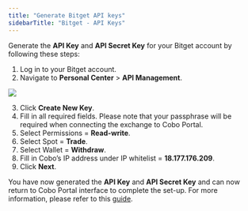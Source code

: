 ```yaml
---
title: "Generate Bitget API keys"
sidebarTitle: "Bitget - API Keys"
---
```


Generate the **API Key** and **API Secret Key** for your Bitget account by following these steps:

1) Log in to your Bitget account.
2) Navigate to **Personal Center** > **API Management**.
<img src="/cn/images/exchange-wallet/bitget api.png" className="screenshot_modal"/>

3) Click **Create New Key**.
4) Fill in all required fields. Please note that your passphrase will be required when connecting the exchange to Cobo Portal.
5) Select Permissions = **Read-write**.
6) Select Spot = **Trade**.
7) Select Wallet = **Withdraw**.
8) Fill in Cobo’s IP address under IP whitelist = **18.177.176.209**.
9) Click **Next**.

You have now generated the **API Key** and **API Secret Key** and can now return to Cobo Portal interface to complete the set-up. For more information, please refer to this [guide](https://www.bitget.com/academy/bitget-api-trading-guideline).
